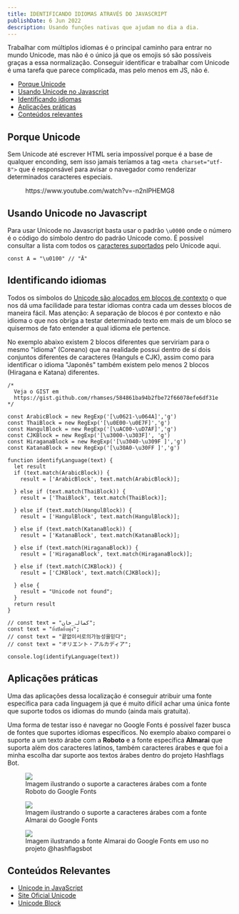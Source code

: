 ```yaml
---
title: IDENTIFICANDO IDIOMAS ATRAVÉS DO JAVASCRIPT
publishDate: 6 Jun 2022
description: Usando funções nativas que ajudam no dia a dia.
---
```

Trabalhar com múltiplos idiomas é o principal caminho para entrar no mundo Unicode, mas não é o único já que os emojis só são possíveis graças a essa normalização. Conseguir identificar e trabalhar com Unicode é uma tarefa que parece complicada, mas pelo menos em JS, não é.

<div class="wp-block-getwid-table-of-contents is-style-default"><ul class="wp-block-getwid-table-of-contents__list"><li><a href="#6c3b392491b5">Porque Unicode</a></li><li><a href="#287bdfff39f6">Usando Unicode no Javascript</a></li><li><a href="#534818744e43">Identificando idiomas</a></li><li><a href="#56097318f818">Aplicações práticas</a></li><li><a href="#411fffffffad">Conteúdos relevantes</a></li></ul></div>

## Porque Unicode

Sem Unicode até escrever HTML seria impossível porque é a base de qualquer enconding, sem isso jamais teríamos a tag `<meta charset="utf-8">` que é responsável para avisar o navegador como renderizar determinados caracteres especiais.

<figure class="wp-block-embed aligncenter is-type-video is-provider-youtube wp-block-embed-youtube wp-embed-aspect-16-9 wp-has-aspect-ratio"><div class="wp-block-embed__wrapper">
https://www.youtube.com/watch?v=-n2nlPHEMG8
</div></figure>

## Usando Unicode no Javascript
Para usar Unicode no Javascript basta usar o padrão `\u0000` onde o número é o código do símbolo dentro do padrão Unicode como. É possível consultar a lista com todos os [caracteres suportados](https://www.unicode.org/charts/) pelo Unicode aqui. 

```
const A = "\u0100" // "Ā"
```

## Identificando idiomas

Todos os símbolos do [Unicode são alocados em blocos de contexto](https://en.wikipedia.org/wiki/Unicode_block) o que nos dá uma facilidade para testar idiomas contra cada um desses blocos de maneira fácil.  Mas atenção: A separação de blocos é por contexto e não idioma o que nos obriga a testar determinado texto em mais de um bloco se quisermos de fato entender a qual idioma ele pertence.

No exemplo abaixo existem 2 blocos diferentes que serviriam para o mesmo "idioma" (Coreano) que na realidade possui dentro de sí dois conjuntos diferentes de caracteres (Hanguls e CJK), assim como para identificar o idioma "Japonês" também existem pelo menos 2 blocos (Hiragana e Katana) diferentes.

```
/* 
  Veja o GIST em 
  https://gist.github.com/rhamses/584861ba94b2fbe72f66078efe6df31e
*/

const ArabicBlock = new RegExp('[\u0621-\u064A]','g')
const ThaiBlock = new RegExp('[\u0E00-\u0E7F]','g')
const HangulBlock = new RegExp('[\uAC00-\uD7AF]','g')
const CJKBlock = new RegExp('[\u3000-\u303F]', 'g')
const HiraganaBlock = new RegExp('[\u3040-\u309F ]','g')
const KatanaBlock = new RegExp('[\u30A0-\u30FF ]','g')

function identifyLanguage(text) {
  let result
  if (text.match(ArabicBlock)) {
    result = ['ArabicBlock', text.match(ArabicBlock)];
    
  } else if (text.match(ThaiBlock)) {
    result = ['ThaiBlock', text.match(ThaiBlock)];
    
  } else if (text.match(HangulBlock)) {
    result = ['HangulBlock', text.match(HangulBlock)];
    
  } else if (text.match(KatanaBlock)) {
    result = ['KatanaBlock', text.match(KatanaBlock)];
    
  } else if (text.match(HiraganaBlock)) {
    result = ['HiraganaBlock', text.match(HiraganaBlock)];
    
  } else if (text.match(CJKBlock)) {
    result = ['CJKBlock', text.match(CJKBlock)];
    
  } else {
    result = "Unicode not found";
  }
  return result
}

// const text = "کمالہ_خان";
const text = "ยิ่งปัดยิ่งพุ่ง";
// const text = "끝없이서로의가능성을믿다";
// const text = "オリエント・アルカディア";

console.log(identifyLanguage(text))
```

## Aplicações práticas

Uma das aplicações dessa localização é conseguir atribuir uma fonte específica para cada linguagem já que é muito difícil achar uma única fonte que suporte todos os idiomas do mundo (ainda mais gratuita). 

Uma forma de testar isso é navegar no Google Fonts é possível fazer busca de fontes que suportes idiomas específicos. No exemplo abaixo comparei o suporte a um texto árabe com a **Roboto** e a fonte específica **Almarai** que suporta além dos caracteres latinos, também caracteres árabes e que foi a minha escolha dar suporte aos textos árabes dentro do projeto Hashflags Bot.

<figure>
  <img src="/assets/blog/identificando-idiomas-atraves-do-javascript/image2.webp" />
  <figcaption>Imagem ilustrando o suporte a caracteres árabes com a fonte Roboto do Google Fonts</figcaption>
</figure>

<figure>
  <img src="/assets/blog/identificando-idiomas-atraves-do-javascript/image1.webp" />
  <figcaption>Imagem ilustrando o suporte a caracteres árabes com a fonte Almarai do Google Fonts</figcaption>
</figure>

<figure>
  <img src="/assets/blog/identificando-idiomas-atraves-do-javascript/image.webp" />
  <figcaption>Imagem ilustrando a fonte Almarai do Google Fonts em uso no projeto @hashflagsbot</figcaption>
</figure>

## Conteúdos Relevantes
- [Unicode in JavaScript](https://flaviocopes.com/javascript-unicode/)
- [Site Oficial Unicode](https://home.unicode.org/)
- [Unicode Block](https://en.wikipedia.org/wiki/Unicode_block)